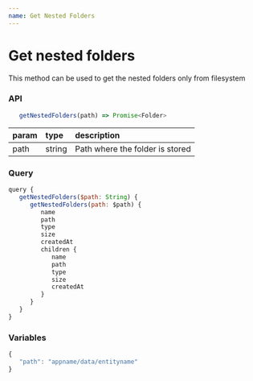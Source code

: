 ```yaml
---
name: Get Nested Folders
---
```


# Get nested folders

This method can be used to get the nested folders only from filesystem

### API

```js
   getNestedFolders(path) => Promise<Folder>
```

| param | type   | description                     |
| :---- | :----- | :------------------------------ |
| path  | string | Path where the folder is stored |

### Query

```js
query {
   getNestedFolders($path: String) {
      getNestedFolders(path: $path) {
         name
         path
         type
         size
         createdAt
         children {
            name
            path
            type
            size
            createdAt
         }
      }
   }
}
```

### Variables

```js
{
   "path": "appname/data/entityname"
}
```

